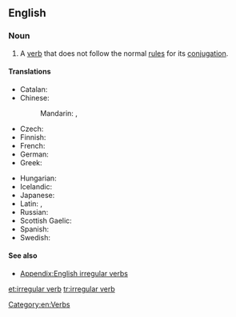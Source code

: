 ==English==
{{wikipedia}}

===Noun===
{{en-noun|head=[[irregular]] [[verb]]}}

# A [[verb]] that does not follow the normal [[rule]]s for its [[conjugation]].

====Translations====
{{trans-top|verb that does not follow the normal rules for its conjugation}}
* Catalan: {{t-|ca|verb irregular|m}}
* Chinese:
*: Mandarin: {{t|cmn|不規則動詞|sc=Hani}}, {{t|cmn|不规则动词|tr=bù guīzé dòngcí|sc=Hani}}
* Czech: {{t-|cs|nepravidelné sloveso|n}}
* Finnish: {{t-|fi|epäsäännöllinen verbi}}
* French: {{t+|fr|verbe irrégulier|m}}
* German: {{t+|de|unregelmäßiges Verb|n}}
* Greek: {{t-|el|ανώμαλο ρήμα|n|tr=anómalo ríma|sc=Grek}}
{{trans-mid}}
* Hungarian: {{t-|hu|rendhagyó ige}}
* Icelandic: {{t-|is|óregluleg sögn|f}}
* Japanese: {{t-|ja|不規則動詞|tr=ふきそくどうし, fukisoku dōshi|sc=Jpan}}
* Latin: {{t-|la|anomalum verbum|n}}, {{t-|la|verbum anomalum|n}}
* Russian: {{t-|ru|неправильный глагол|m|tr=neprávil’nyj glagól}}
* Scottish Gaelic: {{t-|gd|gnìomhair neo-riaghailteach}}
* Spanish: {{t-|es|verbo irregular|m}}
* Swedish: {{t-|sv|oregelbundet verb}}
{{trans-bottom}}

====See also====
* [[Appendix:English irregular verbs]]

[[Category:en:Verbs]]

[[et:irregular verb]]
[[tr:irregular verb]]